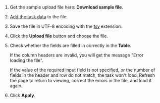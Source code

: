 1. Get the sample upload file here: **Download sample file**.

1. [Add the task data](/docs/guide/pool_csv) to the file.

1. Save the file in UTF-8 encoding with the [tsv](/docs/guide/pool_csv) extension.

1. Click the **Upload file** button and choose the file.

1. Check whether the fields are filled in correctly in the **Table**.

    If the column headers are invalid, you will get the message "Error loading the file".

    If the value of the required input field is not specified, or the number of fields in the header and row do not match, the task won't load. Refresh the page to return to viewing, correct the errors in the file, and load it again.

1. Click **Apply**.
